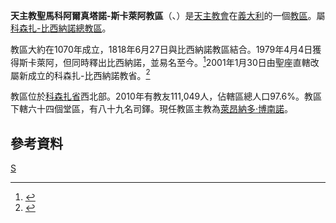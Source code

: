 {{Infobox diocese
|name =聖馬科阿爾真塔諾-斯卡萊阿
|jurisdiction = 教區
|latin = Dioecesis Sancti Marci Argentanensis-Scaleensis
|local = 
|border = catholic
|image =Roman Catholic Diocese of San Marco Argentano-Scalea in Italy.svg
|image_size = 
|image_alt = 
|caption = 教區範圍
|location = [[義大利|義大利]]
|rite = [[羅馬禮|羅馬禮]]
|territory = [[科森扎省|科森扎省]]西北部
|population =111,049
|patron = 
|province = 科森扎-比西納諾
|established = 1070年
|cathedral = [[聖尼各老主教座堂_(聖馬科阿爾真塔諾)|聖尼各老主教座堂]]
|co-cathedral = 
|leadership = 主教 
|website =[http://www.diocesisanmarcoscalea.com/ 官方網頁]
|pope =  
|patriarch= 
|metropolitan =
|ordinary = 萊昂納多·博南諾
|coadjutor archbishop = 
|coadjutor bishop = 
|auxiliary = 
|emeritus = }}

'''天主教聖馬科阿爾真塔諾-斯卡萊阿教區'''（{{lang-la|Dioecesis Sancti Marci Argentanensis-Scaleensis}}、{{lang-it|Diocesi di San Marco Argentano-Scalea}}）是[[天主教會|天主教會]]在[[義大利|義大利]]的一個[[教區|教區]]。屬[[天主教科森扎-比西納諾總教區|科森扎-比西納諾總教區]]。

教區大約在1070年成立，1818年6月27日與比西納諾教區結合。1979年4月4日獲得斯卡萊阿，但同時釋出比西納諾，並易名至今。<ref>{{Cite web |url=http://www.vatican.va/holy_father/john_paul_ii/apost_constitutions/documents/hf_jp-ii_apc_19790404_consentina-et-aliarum_lt.html |title=轄區變更的宗座憲令 |access-date=2014-07-30 |archive-date=2014-05-16 |archive-url=https://web.archive.org/web/20140516233414/http://www.vatican.va/holy_father/john_paul_ii/apost_constitutions/documents/hf_jp-ii_apc_19790404_consentina-et-aliarum_lt.html |dead-url=no }}</ref>2001年1月30日由聖座直轄改屬新成立的科森扎-比西納諾教省。<ref>{{Cite web |url=http://www.vatican.va/holy_father/john_paul_ii/apost_constitutions/documents/hf_jp-ii_apc_20010130_maiori-christifidelium_lt.html |title=更動教省的宗座憲令 |access-date=2014-07-30 |archive-date=2014-05-18 |archive-url=https://web.archive.org/web/20140518003204/http://www.vatican.va/holy_father/john_paul_ii/apost_constitutions/documents/hf_jp-ii_apc_20010130_maiori-christifidelium_lt.html |dead-url=no }}</ref>

教區位於[[科森扎省|科森扎省]]西北部。2010年有教友111,049人，佔轄區總人口97.6%。教區下轄六十四個堂區，有八十九名司鐸。現任教區主教為[[萊昂納多·博南諾|萊昂納多·博南諾]]。
==參考資料==
{{reflist}}
[[Category:義大利天主教教區|S]]
{{意大利天主教教區}}